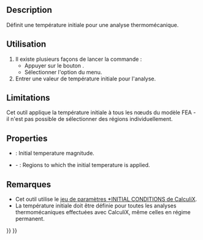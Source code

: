 <languages/>

{{Docnav/fr
|[[FEM_ConstraintSelfWeight/fr|Charge de gravité]]
|[[FEM_ConstraintHeatflux/fr|Charge de flux de chaleur]]
|[[FEM_Workbench/fr|Atelier FEM]]
|IconL=FEM_ConstraintSelfWeight.svg
|IconR=FEM_ConstraintHeatflux.svg
|IconC=Workbench_FEM.svg
}}

{{GuiCommandContainer
|{{GuiCommand/fr
|Name=FEM ConstraintInitialTemperature
|Name/fr=FEM Température initiale
|MenuLocation=Modèle → Conditions limites et charges thermiques → Température initiale
|Workbenches=[[FEM_Workbench/fr|FEM]]
|SeeAlso=[[FEM_tutorial/fr|FEM Tutoriel]]
}}
{{GuiCommandFemInfo/fr
|Solvers=CalculiX, Elmer
}}
}}

==Description==

Définit une température initiale pour une analyse thermomécanique.

<span id="Usage"></span>
==Utilisation==

# Il existe plusieurs façons de lancer la commande :
#* Appuyer sur le bouton {{Button|[[Image:FEM_ConstraintInitialTemperature.svg|16px]] [[FEM_ConstraintInitialTemperature/fr|Température initiale]]}}.
#* Sélectionner l'option {{MenuCommand|Modèle → Conditions limites et charges thermiques → [[Image:FEM_ConstraintInitialTemperature.svg|16px]] Température initiale}} du menu.
# Entrer une valeur de température initiale pour l'analyse.

==Limitations==

<div class="mw-translate-fuzzy">
Cet outil applique la température initiale à tous les nœuds du modèle FEA - il n'est pas possible de sélectionner des régions individuellement.
</div>

==Properties==

* {{PropertyData|initial Temperature}}: Initial temperature magnitude.
* {{PropertyData|References}} - {{Version|1.1}}: Regions to which the initial temperature is applied.

<span id="Notes"></span>
==Remarques==

* Cet outil utilise le [http://web.mit.edu/calculix_v2.7/CalculiX/ccx_2.7/doc/ccx/node215.html jeu de paramètres *INITIAL CONDITIONS de CalculiX].
* La température initiale doit être définie pour toutes les analyses thermomécaniques effectuées avec CalculiX, même celles en régime permanent.

{{Docnav/fr
|[[FEM_ConstraintSelfWeight/fr|Charge de gravité]]
|[[FEM_ConstraintHeatflux/fr|Charge de flux de chaleur]]
|[[FEM_Workbench/fr|Atelier FEM]]
|IconL=FEM_ConstraintSelfWeight.svg
|IconR=FEM_ConstraintHeatflux.svg
|IconC=Workbench_FEM.svg
}}

{{FEM Tools navi{{#translation:}}}}
{{Userdocnavi{{#translation:}}}}